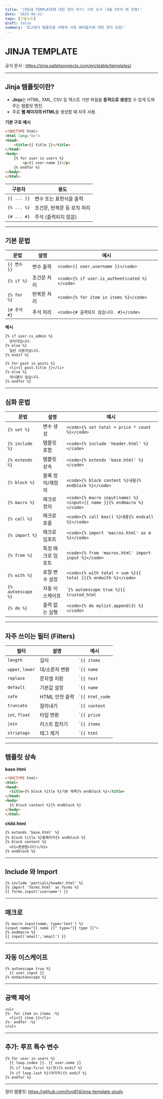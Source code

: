 ```yaml
---
title: 'JINJA TEMPLATE에 대한 정리 하기! 사전 조사 (4월 3주차 때 진행)'
date: '2025-04-21'
tags: [기술노트]
draft: false
summary: '장고에서 템플릿을 어떻게 사용 해야할지에 대한 정리 모음!'
---
```


# JINJA TEMPLATE

공식 문서 : https://jinja.palletsprojects.com/en/stable/templates/

---

## Jinja 템플릿이란?

- **Jinja**는 HTML, XML, CSV 등 텍스트 기반 파일을 **동적으로 생성**할 수 있게 도와주는 템플릿 엔진.
- 주로 **웹 페이지의 HTML**을 생성할 때 자주 사용.

**기본 구조 예시**

```html
<!DOCTYPE html>
<html lang="ko">
<head>
    <title>{{ title }}</title>
</head>
<body>
    {% for user in users %}
        <p>{{ user.name }}</p>
    {% endfor %}
</body>
</html>
```

| 구분자                  | 용도                         |
| ----------------------- | ---------------------------- |
| `{{ ... }}`             | 변수 또는 표현식을 출력      |
| `{% ... %}`             | 조건문, 반복문 등 로직 처리  |
| `{# ... #}`             | 주석 (출력되지 않음)         |

---

## **기본 문법**

| 문법           | 설명           | 예시                             |
| -------------- | -------------- | -------------------------------- |
| `{{ 변수 }}`   | 변수 출력      | `<code>{{ user.username }}</code>` |
| `{% if %}`     | 조건문 처리    | `<code>{% if user.is_authenticated %}</code>` |
| `{% for %}`    | 반복문 처리    | `<code>{% for item in items %}</code>` |
| `{# 주석 #}`   | 주석 처리      | `<code>{# 출력되지 않습니다. #}</code>` |

**예시**

```jinja
{% if user.is_admin %}
  관리자입니다.
{% else %}
  일반 사용자입니다.
{% endif %}
```

```jinja
{% for post in posts %}
  <li>{{ post.title }}</li>
{% else %}
  게시물이 없습니다.
{% endfor %}
```

---

## **심화 문법**

| 문법             | 설명               | 예시                                           |
| ---------------- | ------------------ | ---------------------------------------------- |
| `{% set %}`      | 변수 생성          | `<code>{% set total = price * count %}</code>` |
| `{% include %}`  | 템플릿 포함        | `<code>{% include 'header.html' %}</code>`     |
| `{% extends %}`  | 템플릿 상속        | `<code>{% extends 'base.html' %}</code>`       |
| `{% block %}`    | 블록 정의/재정의   | `<code>{% block content %}내용{% endblock %}</code>` |
| `{% macro %}`    | 매크로 정의        | `<code>{% macro input(name) %}<input>{{ name }}{% endmacro %}</code>` |
| `{% call %}`     | 매크로 호출        | `<code>{% call box() %}내용{% endcall %}</code>` |
| `{% import %}`   | 매크로 임포트      | `<code>{% import 'macros.html' as m %}</code>` |
| `{% from %}`     | 특정 매크로 임포트 | `<code>{% from 'macros.html' import input %}</code>` |
| `{% with %}`     | 로컬 변수 설정     | `<code>{% with total = sum %}{{ total }}{% endwith %}</code>` |
| `{% autoescape %}` | 자동 이스케이프  | `<code>{% autoescape true %}{{ trusted_html|safe }}{% endautoescape %}</code>` |
| `{% do %}`       | 출력 없는 실행     | `<code>{% do mylist.append(3) %}</code>`      |

---

## **자주 쓰이는 필터 (Filters)**

| 필터             | 설명               | 예시                               |
| ---------------- | ------------------ | ---------------------------------- |
| `length`         | 길이              | `<code>{{ items|length }}</code>`   |
| `upper`, `lower` | 대/소문자 변환    | `<code>{{ name|upper }}</code>`     |
| `replace`        | 문자열 치환        | `<code>{{ text|replace('old','new') }}</code>` |
| `default`        | 기본값 설정       | `<code>{{ name|default('이름 없음') }}</code>` |
| `safe`           | HTML 안전 출력    | `<code>{{ html_code|safe }}</code>`  |
| `truncate`       | 잘라내기          | `<code>{{ content|truncate(30) }}</code>` |
| `int`, `float`   | 타입 변환         | `<code>{{ price|float }}</code>`     |
| `join`           | 리스트 합치기     | `<code>{{ items|join(', ') }}</code>`|
| `striptags`      | 태그 제거         | `<code>{{ html|striptags }}</code>`  |

---

## **템플릿 상속**

**base.html**

```html
<!DOCTYPE html>
<html>
<head>
  <title>{% block title %}기본 제목{% endblock %}</title>
</head>
<body>
  {% block content %}{% endblock %}
</body>
</html>
```

**child.html**

```jinja
{% extends 'base.html' %}
{% block title %}홈페이지{% endblock %}
{% block content %}
  <h1>환영합니다!</h1>
{% endblock %}
```

---

## **Include 와 Import**

```jinja
{% include 'partials/header.html' %}
{% import 'forms.html' as forms %}
{{ forms.input('username') }}
```

---

## **매크로**

```jinja
{% macro input(name, type='text') %}
<input name="{{ name }}" type="{{ type }}">
{% endmacro %}
{{ input('email','email') }}
```

---

## **자동 이스케이프**

```jinja
{% autoescape true %}
  {{ user_input }}
{% endautoescape %}
```

---

## **공백 제어**

```jinja
<ul>
{%- for item in items -%}
  <li>{{ item }}</li>
{%- endfor -%}
</ul>
```

---

## **추가: 루프 특수 변수**

```jinja
{% for user in users %}
  {{ loop.index }}. {{ user.name }}
  {% if loop.first %}(첫){% endif %}
  {% if loop.last %}(마지막){% endif %}
{% endfor %}
```

---

정리 템플릿: https://github.com/hyo814/jinja-template-study